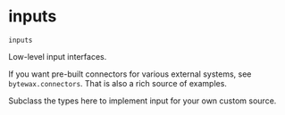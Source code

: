 # inputs { #bytewax.inputs }

`inputs`

Low-level input interfaces.

If you want pre-built connectors for various external systems, see
`bytewax.connectors`. That is also a rich source of examples.

Subclass the types here to implement input for your own custom source.